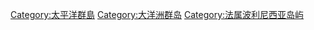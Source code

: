 [[Category:太平洋群島|Category:太平洋群島]]
[[Category:大洋洲群岛|Category:大洋洲群岛]]
[[Category:法属波利尼西亚岛屿|Category:法属波利尼西亚岛屿]]